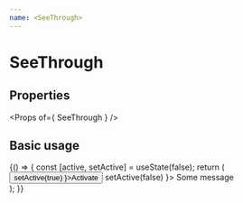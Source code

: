 ```yaml
---
name: <SeeThrough>
---
```



# SeeThrough

## Properties

<Props of={ SeeThrough } />

## Basic usage

<Playground>
  {() => {
    const [active, setActive] = useState(false);
    return (
      <div>
        <button onClick={ () => setActive(true) }>Activate</button>
        <SeeThrough active={ active } onClick={ () => setActive(false) }>
          Some message
        </SeeThrough>
      </div>
    );
  }}
</Playground>

